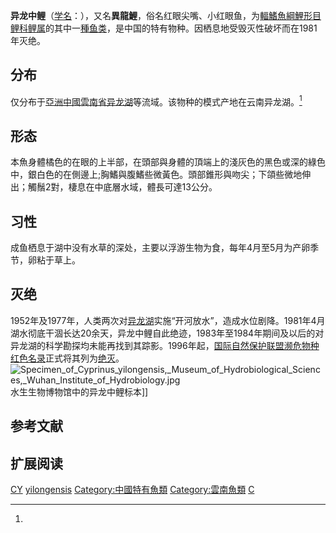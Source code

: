 {{Speciesbox
| status = EX
| status_system = IUCN3.1
| status ref={{r|iucn}}
| extinct=1981年
| image = 
| genus = Cyprinus
| species = yilongensis
| authority = [[杨干荣|Yang]] et al., 1977<ref name='id6296'>{{cite web| url =http://www.bioinfo.cn/db05/BjdwSpecies.php?action=view&id=6296| title =异龙中鲤| work =中国动物物种编目数据库| publisher =中国科学院微生物研究所| author =中国科学院动物研究所| accessdate =2009-04-11| deadurl =yes| archiveurl =https://web.archive.org/web/20160305085148/http://www.bioinfo.cn/db05/BjdwSpecies.php?action=view&id=6296| archivedate =2016-03-05}}</ref>
| synonyms = 
}}

'''异龙中鲤'''（[[学名|学名]]：{{lang|la|''Cyprinus yilongensis''}}），又名'''異龍鯉'''，俗名红眼尖嘴、小红眼鱼，为[[輻鰭魚綱|輻鰭魚綱]][[鯉形目|鯉形目]][[鲤科|鲤科]][[鲤属|鲤属]]的其中一[[種|種]][[鱼类|鱼类]]，是中国的特有物种。因栖息地受毁灭性破坏而在1981年灭绝。

==分布==
仅分布于[[亞洲|亞洲]][[中國|中國]][[雲南省|雲南省]][[异龙湖|异龙湖]]等流域。该物种的模式产地在云南异龙湖。<ref name='id6296'/>

==形态==
本魚身體橘色的在眼的上半部，在頭部與身體的頂端上的淺灰色的黑色或深的綠色中，銀白色的在側邊上;胸鰭與腹鰭些微黃色。頭部錐形與吻尖；下頜些微地伸出；觸鬚2對，棲息在中底層水域，體長可達13公分。{{r|FishBase}}

==习性==
成鱼栖息于湖中没有水草的深处，主要以浮游生物为食，每年4月至5月为产卵季节，卵粘于草上。{{r|FishBase}}

==灭绝==
1952年及1977年，人类两次对[[异龙湖|异龙湖]]实施“开河放水”，造成水位剧降。1981年4月湖水彻底干涸长达20余天，异龙中鲤自此绝迹，1983年至1984年期间及以后的对异龙湖的科学勘探均未能再找到其踪影。1996年起，[[国际自然保护联盟濒危物种红色名录|国际自然保护联盟濒危物种红色名录]]正式将其列为[[绝灭|绝灭]]。{{r|iucn}}
[[File:Specimen_of_Cyprinus_yilongensis,_Museum_of_Hydrobiological_Sciences,_Wuhan_Institute_of_Hydrobiology.jpg|thumb]]水生生物博物馆中的异龙中鲤标本]]
==参考文献==
{{reflist|refs=
<ref name=FishBase>{{FishBase_species|genus=Cyprinus|species=yilongensis|year=2012|month=1}}</ref>
<ref name=iucn>Zhou, W. 2011. ''Cyprinus yilongensis''. ''The IUCN Red List of Threatened Species'' 2011: e.T6179A12546193. http://dx.doi.org/10.2305/IUCN.UK.2011-2.RLTS.T6179A12546193.en. Downloaded on 02 February 2019.</ref>
}}

==扩展阅读==
{{refbegin}}
{{wikispecies-inline|Cyprinus yilongensis|异龙中鲤}}
{{refend}}
{{taxonbar}}

[[Category:IUCN紅色名錄絕滅物種|CY]]
[[Category:鲤属|yilongensis]]
[[Category:中國特有魚類|Category:中國特有魚類]]
[[Category:雲南魚類|Category:雲南魚類]]
[[Category:1977年描述的魚類|C]]


{{鯉形目小作品}}